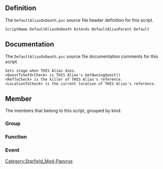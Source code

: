 {{Script_Object_Summary
| title = DefaultAliasOnDeath
| name = [[SFM:Script-DefaultAliasOnDeath|DefaultAliasOnDeath]]
| extends = [[SFM:Script-DefaultAliasParent|DefaultAliasParent]] → [[SFM:Script-ReferenceAlias|ReferenceAlias]] → [[SFM:Script-Alias|Alias]] → [[SFM:Script-ScriptObject|ScriptObject]]
| flags = Default
}}


== Definition ==
The <code>DefaultAliasOnDeath.psc</code> source file header definition for this script.

<source lang="papyrus">
ScriptName DefaultAliasOnDeath Extends DefaultAliasParent Default
</source>


== Documentation ==
The <code>DefaultAliasOnDeath.psc</code> source file documentation comments for this script.

<source>
Sets stage when THIS Alias dies.
<QuestToSetOrCheck> is THIS Alias's GetOwningQuest()
<RefToCheck> is the killer of THIS Alias's reference.
<LocationToCheck> is the current location of THIS Alias's reference.
</source>


== Member ==
The members that belong to this script, grouped by kind.

=== Group ===
{{Script_Object_Member_Summary
| title = Script_Specific_Properties
| script = [[SFM:Script-DefaultAliasOnDeath|DefaultAliasOnDeath]]
| name = [[SFM:Script-DefaultAliasOnDeath/Script_Specific_Properties|Script_Specific_Properties]]
| kind = Group
}}

{{Script_Object_Member_Summary
| title = RefToCheck_Optional_Properties
| script = [[SFM:Script-DefaultAliasOnDeath|DefaultAliasOnDeath]]
| name = [[SFM:Script-DefaultAliasOnDeath/RefToCheck_Optional_Properties|RefToCheck_Optional_Properties]]
| kind = Group
| documentation = **************************************************************************************************************
*************************	   <BEGIN> RefToCheck And LocationToCheck Properties	  *************************
**************************************************************************************************************
}}

{{Script_Object_Member_Summary
| title = LocationToCheck_Optional_Properties
| script = [[SFM:Script-DefaultAliasOnDeath|DefaultAliasOnDeath]]
| name = [[SFM:Script-DefaultAliasOnDeath/LocationToCheck_Optional_Properties|LocationToCheck_Optional_Properties]]
| kind = Group
}}

=== Function ===
{{Script_Object_Member_Summary
| title = GetPlayerOnly
| script = [[SFM:Script-DefaultAliasOnDeath|DefaultAliasOnDeath]]
| name = [[SFM:Script-DefaultAliasOnDeath/GetPlayerOnly|GetPlayerOnly]]
| kind = Function
| returns = bool
| documentation = OVERRIDEN PARENT FUNCTONS
These function should usually return the value of the child script's property of the same name.
(We do this because different children will want different default values for that property and so need to define the property on themselves, but we want all the functions to live on the inital ancestor parent script.)
}}

{{Script_Object_Member_Summary
| title = GetReferencesToCheckAgainst
| script = [[SFM:Script-DefaultAliasOnDeath|DefaultAliasOnDeath]]
| name = [[SFM:Script-DefaultAliasOnDeath/GetReferencesToCheckAgainst|GetReferencesToCheckAgainst]]
| kind = Function
| returns = ObjectReference[]
}}

{{Script_Object_Member_Summary
| title = GetAliasesToCheckAgainst
| script = [[SFM:Script-DefaultAliasOnDeath|DefaultAliasOnDeath]]
| name = [[SFM:Script-DefaultAliasOnDeath/GetAliasesToCheckAgainst|GetAliasesToCheckAgainst]]
| kind = Function
| returns = ReferenceAlias[]
}}

{{Script_Object_Member_Summary
| title = GetFactionsToCheckAgainst
| script = [[SFM:Script-DefaultAliasOnDeath|DefaultAliasOnDeath]]
| name = [[SFM:Script-DefaultAliasOnDeath/GetFactionsToCheckAgainst|GetFactionsToCheckAgainst]]
| kind = Function
| returns = Faction[]
}}

{{Script_Object_Member_Summary
| title = GetLocationsToCheckAgainst
| script = [[SFM:Script-DefaultAliasOnDeath|DefaultAliasOnDeath]]
| name = [[SFM:Script-DefaultAliasOnDeath/GetLocationsToCheckAgainst|GetLocationsToCheckAgainst]]
| kind = Function
| returns = Location[]
}}

{{Script_Object_Member_Summary
| title = GetLocationAliasesToCheckAgainst
| script = [[SFM:Script-DefaultAliasOnDeath|DefaultAliasOnDeath]]
| name = [[SFM:Script-DefaultAliasOnDeath/GetLocationAliasesToCheckAgainst|GetLocationAliasesToCheckAgainst]]
| kind = Function
| returns = LocationAlias[]
}}

{{Script_Object_Member_Summary
| title = GetLocationMatchIfChild
| script = [[SFM:Script-DefaultAliasOnDeath|DefaultAliasOnDeath]]
| name = [[SFM:Script-DefaultAliasOnDeath/GetLocationMatchIfChild|GetLocationMatchIfChild]]
| kind = Function
| returns = bool
}}

{{Script_Object_Member_Summary
| title = DeathComplete
| script = [[SFM:Script-DefaultAliasOnDeath|DefaultAliasOnDeath]]
| name = [[SFM:Script-DefaultAliasOnDeath/DeathComplete|DeathComplete]]
| kind = Function
| parameters = ObjectReference akKiller
}}

=== Event ===
{{Script_Object_Member_Summary
| title = OnDeath
| script = [[SFM:Script-DefaultAliasOnDeath|DefaultAliasOnDeath]]
| name = [[SFM:Script-DefaultAliasOnDeath/OnDeath|OnDeath]]
| kind = Event
| parameters = ObjectReference akKiller
}}

{{Script_Object_Member_Summary
| title = OnDying
| script = [[SFM:Script-DefaultAliasOnDeath|DefaultAliasOnDeath]]
| name = [[SFM:Script-DefaultAliasOnDeath/OnDying|OnDying]]
| kind = Event
| parameters = ObjectReference akKiller
}}


[[Category:Starfield_Mod-Papyrus]]
